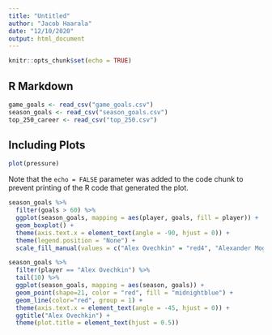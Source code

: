 ```yaml
---
title: "Untitled"
author: "Jacob Haarala"
date: "12/10/2020"
output: html_document
---
```


```r
knitr::opts_chunk$set(echo = TRUE)
```

## R Markdown



```r
game_goals <- read_csv("game_goals.csv")
season_goals <- read_csv("season_goals.csv")
top_250_career <- read_csv("top_250.csv")
```

## Including Plots


```r
plot(pressure)
```

Note that the `echo = FALSE` parameter was added to the code chunk to prevent printing of the R code that generated the plot.

```r
season_goals %>%
  filter(goals > 60) %>%
  ggplot(season_goals, mapping = aes(player, goals, fill = player)) +
  geom_boxplot() +
  theme(axis.text.x = element_text(angle = -90, hjust = 0)) +
  theme(legend.position = "None") +
  scale_fill_manual(values = c("Alex Ovechkin" = "red4", "Alexander Mogilny" = "navy", "Bernie Nicholls" = "gray4", "Bobby Hull" = "red4", "Brett Hull" = "green4", "Jari Kurri" = "orangered", "Jaromir Jagr" = "yellow3", "Lanny McDonald" = "red3", "Luc Robitaille" = "darkorchid4", "Mario Lemieux" = "yellow2", "Mike Bossy" = "chocolate1", "Phil Esposito" = "gold", "Reggie Leach" = "darkorange",  "Steve Yzerman" = "red3", "Teemu Selanne" = "navyblue", "Wayne Gretzky" = "mediumblue"))
```


```r
season_goals %>%
  filter(player == "Alex Ovechkin") %>%
  tail(10) %>%
  ggplot(season_goals, mapping = aes(season, goals)) +
  geom_point(shape=21, color = "red", fill = "midnightblue") +
  geom_line(color="red", group = 1) +
  theme(axis.text.x = element_text(angle = -45, hjust = 0)) +
  ggtitle("Alex Ovechkin") +
  theme(plot.title = element_text(hjust = 0.5))

```


